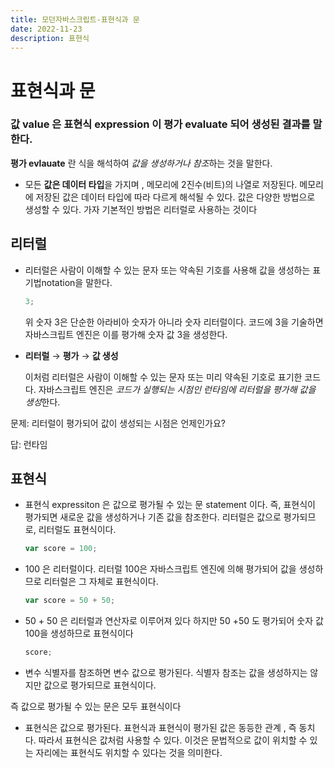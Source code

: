 ```yaml
---
title: 모던자바스크립트-표현식과 문
date: 2022-11-23
description: 표현식
---
```


# 표현식과 문

### 값 value 은 표현식 expression 이 평가 evaluate 되어 생성된 결과를 말한다.

**평가 evlauate** 란 식을 해석하여 *값을 생성하거나 참조*하는 것을 말한다.

- 모든 **값은 데이터 타입**을 가지며 , 메모리에 2진수(비트)의 나열로 저장된다. 메모리에 저장된 값은 데이터 타입에 따라 다르게 해석될 수 있다.
  값은 다양한 방법으로 생성할 수 있다. 가자 기본적인 방법은 리터럴로 사용하는 것이다

## 리터럴

- 리터럴은 사람이 이해할 수 있는 문자 또는 약속된 기호를 사용해 값을 생성하는 표기법notation을 말한다.
  ```jsx
  3;
  ```
  위 숫자 3은 단순한 아라비아 숫자가 아니라 숫자 리터럴이다. 코드에 3을 기술하면 자바스크립트 엔진은 이를 평가해 숫자 값 3을 생성한다.
- **리터럴** → **평가** → **값 생성**

  이처럼 리터럴은 사람이 이해할 수 있는 문자 또는 미리 약속된 기호로 표기한 코드다. 자바스크립트 엔진은 *코드가 실행되는 시점인 런타임에 리터럴을 평가해 값을 생성*한다.

문제: 리터럴이 평가되어 값이 생성되는 시점은 언제인가요?

답: 런타임

## 표현식

- 표현식 expressiton 은 값으로 평가될 수 있는 문 statement 이다. 즉, 표현식이 평가되면 새로운 값을 생성하거나 기존 값을 참조한다.
  리터럴은 값으로 평가되므로, 리터럴도 표현식이다.
  ```jsx
  var score = 100;
  ```
- 100 은 리터럴이다. 리터럴 100은 자바스크립트 엔진에 의해 평가되어 값을 생성하므로 리터럴은 그 자체로 표현식이다.

  ```jsx
  var score = 50 + 50;
  ```

- 50 + 50 은 리터럴과 연산자로 이루어져 있다 하지만 50 +50 도 평가되어 숫자 값 100을 생성하므로 표현식이다
  ```jsx
  score;
  ```
- 변수 식별자를 참조하면 변수 값으로 평가된다. 식별자 참조는 값을 생성하지는 않지만 값으로 평가되므로 표현식이다.

즉 값으로 평가될 수 있는 문은 모두 표현식이다

- 표현식은 값으로 평가된다. 표현식과 표현식이 평가된 값은 동등한 관계 , 즉 동치다. 따라서 표현식은 값처럼 사용할 수 있다. 이것은 문법적으로 값이 위치할 수 있는 자리에는 표현식도 위치할 수 있다는 것을 의미한다.

